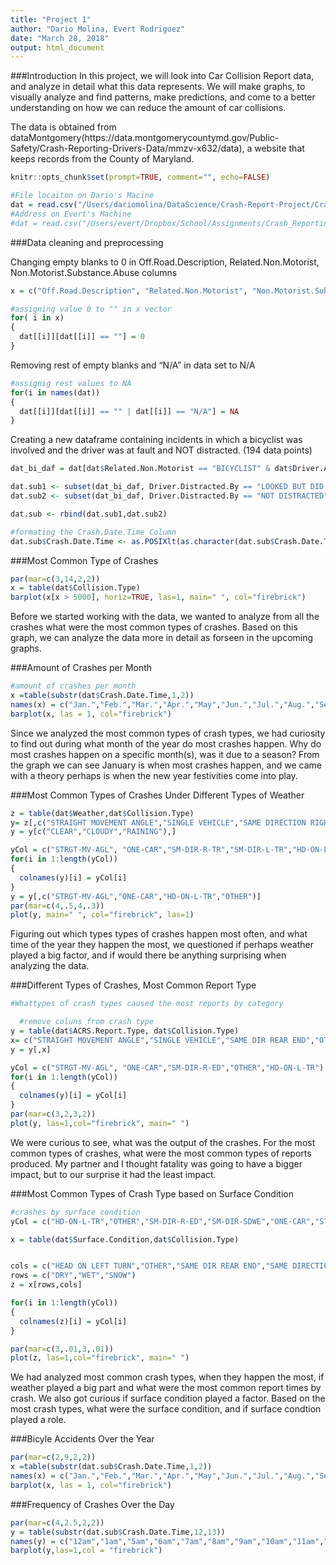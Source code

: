 ```yaml
---
title: "Project 1"
author: "Dario Molina, Evert Rodriguez"
date: "March 28, 2018"
output: html_document
---
```


###Introduction
In this project, we will look into Car Collision Report data, and analyze in detail what this data represents.  We will make graphs, to visually analyze and find patterns, make predictions, and come to a better understanding on how we can reduce the amount of car collisions.

The data is obtained from dataMontgomery(https://data.montgomerycountymd.gov/Public-Safety/Crash-Reporting-Drivers-Data/mmzv-x632/data), a website that keeps records from the County of Maryland.

```r
knitr::opts_chunk$set(prompt=TRUE, comment="", echo=FALSE)
```


```r
#File locaiton on Dario's Macine
dat = read.csv("/Users/dariomolina/DataScience/Crash-Report-Project/Crash_Reporting_-_Drivers_Data.csv",stringsAsFactors=FALSE)
#Address on Evert's Machine
#dat = read.csv("/Users/evert/Dropbox/School/Assignments/Crash_Reporting_-_Drivers_Data.csv",stringsAsFactors=FALSE)

```

###Data cleaning and preprocessing

Changing empty blanks to 0 in Off.Road.Description, Related.Non.Motorist, Non.Motorist.Substance.Abuse columns
```r
x = c("Off.Road.Description", "Related.Non.Motorist", "Non.Motorist.Substance.Abuse")

#assigning value 0 to "" in x vector
for( i in x)
{
  dat[[i]][dat[[i]] == ""] = 0
}

```

Removing rest of empty blanks and "N/A" in data set to N/A
```r
#assignig rest values to NA
for(i in names(dat))
{
  dat[[i]][dat[[i]] == "" | dat[[i]] == "N/A"] = NA
}

```

Creating a new dataframe containing incidents in which a bicyclist was involved and the driver was at fault and NOT distracted. (194 data points)

```r
dat_bi_daf = dat[dat$Related.Non.Motorist == "BICYCLIST" & dat$Driver.At.Fault == "Yes",]

dat.sub1 <- subset(dat_bi_daf, Driver.Distracted.By == "LOOKED BUT DID NOT SEE")
dat.sub2 <- subset(dat_bi_daf, Driver.Distracted.By == "NOT DISTRACTED")

dat.sub <- rbind(dat.sub1,dat.sub2)

#formating the Crash.Date.Time Column
dat.sub$Crash.Date.Time <- as.POSIXlt(as.character(dat.sub$Crash.Date.Time), format = "%m/%d/%Y %I:%M:%S %p")

```

###Most Common Type of Crashes
```r
par(mar=c(3,14,2,2))
x = table(dat$Collision.Type)
barplot(x[x > 5000], horiz=TRUE, las=1, main=" ", col="firebrick")
```

Before we started working with the data, we wanted to analyze from all the crashes what were the most common types of crashes. Based on this graph, we can analyze the data more in detail as forseen in the upcoming graphs.


###Amount of Crashes per Month
```r
#amount of crashes per month
x =table(substr(dat$Crash.Date.Time,1,2))
names(x) = c("Jan.","Feb.","Mar.","Apr.","May","Jun.","Jul.","Aug.","Sep.","Oct.","Nov.","Dec.")
barplot(x, las = 1, col="firebrick")
```

Since we analyzed the most common types of crash types, we had curiosity to find out during what month of the year do most crashes happen. Why do most crashes happen on a specific month(s), was it due to a season? From the graph we can see January is when most crashes happen, and we came with a theory perhaps is when the new year festivities come into play.

###Most Common Types of Crashes Under Different Types of Weather
```r
z = table(dat$Weather,dat$Collision.Type)
y= z[,c("STRAIGHT MOVEMENT ANGLE","SINGLE VEHICLE","SAME DIRECTION RIGHT TURN","SAME DIRECTION LEFT TURN","HEAD ON LEFT TURN","OTHER")]
y = y[c("CLEAR","CLOUDY","RAINING"),]

yCol = c("STRGT-MV-AGL", "ONE-CAR","SM-DIR-R-TR","SM-DIR-L-TR","HD-ON-L-TR","OTHER")
for(i in 1:length(yCol))
{
  colnames(y)[i] = yCol[i]
}
y = y[,c("STRGT-MV-AGL","ONE-CAR","HD-ON-L-TR","OTHER")]
par(mar=c(4,.5,4,.3))
plot(y, main=" ", col="firebrick", las=1)
```

Figuring out which types types of crashes happen most often, and what time of the year they happen the most, we questioned if perhaps weather played a big factor, and if would there be anything surprising when analyzing the data.

###Different Types of Crashes, Most Common Report Type
```r
#Whattypes of crash types caused the most reports by category

  #remove coluns from crash type 
y = table(dat$ACRS.Report.Type, dat$Collision.Type)
x= c("STRAIGHT MOVEMENT ANGLE","SINGLE VEHICLE","SAME DIR REAR END","OTHER","HEAD ON LEFT TURN")
y = y[,x]

yCol = c("STRGT-MV-AGL", "ONE-CAR","SM-DIR-R-ED","OTHER","HD-ON-L-TR")
for(i in 1:length(yCol))
{
  colnames(y)[i] = yCol[i]
}
par(mar=c(3,2,3,2))
plot(y, las=1,col="firebrick", main=" ")
```

We were curious to see, what was the output of the crashes. For the most common types of crashes, what were the most common types of reports produced. My partner and I thought fatality was going to have a bigger impact, but to our surprise it had the least impact.

###Most Common Types of Crash Type based on Surface Condition
```r
#crashes by surface condition
yCol = c("HD-ON-L-TR","OTHER","SM-DIR-R-ED","SM-DIR-SDWE","ONE-CAR","STRGT-MV-AGL")

x = table(dat$Surface.Condition,dat$Collision.Type)


cols = c("HEAD ON LEFT TURN","OTHER","SAME DIR REAR END","SAME DIRECTION SIDESWIPE","SINGLE VEHICLE","STRAIGHT MOVEMENT ANGLE")
rows = c("DRY","WET","SNOW")
z = x[rows,cols]

for(i in 1:length(yCol))
{
  colnames(z)[i] = yCol[i]
}

par(mar=c(3,.01,3,.01))
plot(z, las=1,col="firebrick", main=" ")
```


We had analyzed most common crash types, when they happen the most, if weather played a big part and what were the most common report times by crash.  We also got curious if surface condition played a factor.  Based on the most crash types, what were the surface condition, and if surface condtion played a role.


###Bicyle Accidents Over the Year
```r
par(mar=c(2,9,2,2))
x =table(substr(dat.sub$Crash.Date.Time,1,2))
names(x) = c("Jan.","Feb.","Mar.","Apr.","May","Jun.","Jul.","Aug.","Sep.","Oct.","Nov.","Dec.")
barplot(x, las = 1, col="firebrick")
```

###Frequency of Crashes Over the Day
```r
par(mar=c(4,2.5,2,2))
y = table(substr(dat.sub$Crash.Date.Time,12,13))
names(y) = c("12am","1am","5am","6am","7am","8am","9am","10am","11am","12pm","1pm","2pm","3pm","4pm","5pm","6pm","7pm","8pm","9pm","10pm","11pm")
barplot(y,las=1,col = "firebrick")
```